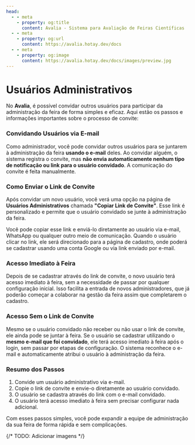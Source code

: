 ```yaml
---
head:
  - - meta
    - property: og:title
      content: Avalia - Sistema para Avaliação de Feiras Científicas
  - - meta
    - property: og:url
      content: https://avalia.hotay.dev/docs
  - - meta
    - property: og:image
      content: https://avalia.hotay.dev/docs/images/preview.jpg
---
```


# Usuários Administrativos

No **Avalia**, é possível convidar outros usuários para participar da administração da feira de forma simples e eficaz. Aqui estão os passos e informações importantes sobre o processo de convite:

### Convidando Usuários via E-mail

Como administrador, você pode convidar outros usuários para se juntarem à administração da feira **usando o e-mail** deles. Ao convidar alguém, o sistema registra o convite, mas **não envia automaticamente nenhum tipo de notificação ou link para o usuário convidado**. A comunicação do convite é feita manualmente.

### Como Enviar o Link de Convite

Após convidar um novo usuário, você verá uma opção na página de **Usuários Administrativos** chamada **"Copiar Link de Convite"**. Esse link é personalizado e permite que o usuário convidado se junte à administração da feira. 

Você pode copiar esse link e enviá-lo diretamente ao usuário via e-mail, WhatsApp ou qualquer outro meio de comunicação. Quando o usuário clicar no link, ele será direcionado para a página de cadastro, onde poderá se cadastrar usando uma conta Google ou via link enviado por e-mail. 

### Acesso Imediato à Feira

Depois de se cadastrar através do link de convite, o novo usuário terá acesso imediato à feira, sem a necessidade de passar por qualquer configuração inicial. Isso facilita a entrada de novos administradores, que já poderão começar a colaborar na gestão da feira assim que completarem o cadastro.

### Acesso Sem o Link de Convite

Mesmo se o usuário convidado não receber ou não usar o link de convite, ele ainda pode se juntar à feira. Se o usuário se cadastrar utilizando o **mesmo e-mail que foi convidado**, ele terá acesso imediato à feira após o login, sem passar por etapas de configuração. O sistema reconhece o e-mail e automaticamente atribui o usuário à administração da feira.

### Resumo dos Passos

1. Convide um usuário administrativo via e-mail.
2. Copie o link de convite e envie-o diretamente ao usuário convidado.
3. O usuário se cadastra através do link com o e-mail convidado.
4. O usuário terá acesso imediato à feira sem precisar configurar nada adicional.

Com esses passos simples, você pode expandir a equipe de administração da sua feira de forma rápida e sem complicações.

{/* TODO: Adicionar imagens */}
